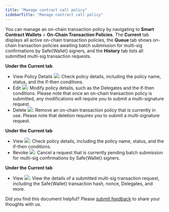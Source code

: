 ```yaml
---
title: "Manage contract call policy"
sidebarTitle: "Manage contract call policy"
---
```


You can manage an on-chain transaction policy by navigating to **Smart Contract Wallets** > **On-Chain Transaction Policies**. The **Current** tab displays all active on-chain transaction policies, the **Queue** tab shows on-chain transaction policies awaiting batch submission for multi-sig confirmations by Safe&#123;Wallet&#125; signers, and the **History** tab lists all submitted multi-sig transaction requests.

**Under the Current tab**
- View Policy Details <img src="/en/images/risk-controls/view.svg" className="icon"></img>: Check policy details, including the policy name, status, and the if-then conditions.
- Edit <img src="/en/images/risk-controls/edit.svg" className="icon"></img>: Modify policy details, such as the Delegates and the if-then conditions. Please note that once an on-chain transaction policy is submitted, any modifications will require you to submit a multi-signature request.
- Delete <img src="/en/images/risk-controls/delete.svg" className="icon"></img>: Remove an on-chain transaction policy that is currently in use. Please note that deletion requires you to submit a multi-signature request.

**Under the Current tab**
- View <img src="/en/images/risk-controls/view.svg" className="icon"></img>: Check policy details, including the policy name, status, and the if-then conditions.
- Revoke <img src="/en/images/risk-controls/revoke.svg" className="icon"></img>: Cancel a request that is currently pending batch submission for multi-sig confirmations by Safe&#123;Wallet&#125; signers.

**Under the Current tab**
- View <img src="/en/images/risk-controls/view.svg" className="icon"></img>: View the details of a submitted multi-sig transaction request, including the Safe&#123;Wallet&#125; transaction hash, nonce, Delegates, and more.


<Tip>Did you find this document helpful? Please [submit feedback](https://forms.zohopublic.com/cobo/form/DocumentFeedbackForm/formperma/QvLOhxJv1_JMsJ-1dleZ8Itb_7rzN-LtgvsDdxosoVI?referrername=manuals) to share your thoughts with us.</Tip>